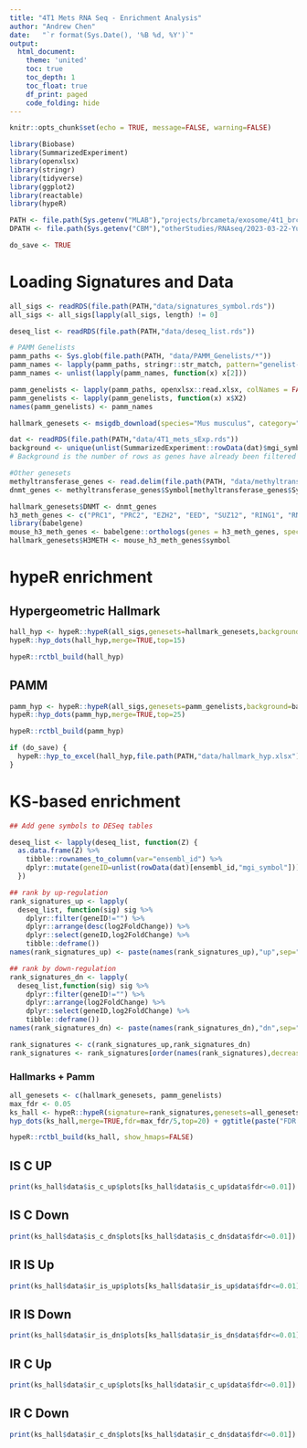 ```yaml
---
title: "4T1 Mets RNA Seq - Enrichment Analysis"
author: "Andrew Chen"
date:   "`r format(Sys.Date(), '%B %d, %Y')`"
output:
  html_document:
    theme: 'united'
    toc: true
    toc_depth: 1
    toc_float: true
    df_print: paged
    code_folding: hide
---
```


```r
knitr::opts_chunk$set(echo = TRUE, message=FALSE, warning=FALSE)
```

```r
library(Biobase)
library(SummarizedExperiment)
library(openxlsx)
library(stringr)
library(tidyverse)
library(ggplot2)
library(reactable)
library(hypeR)

PATH <- file.path(Sys.getenv("MLAB"),"projects/brcameta/exosome/4t1_brca/")
DPATH <- file.path(Sys.getenv("CBM"),"otherStudies/RNAseq/2023-03-22-YuhanExosomeBrCa")

do_save <- TRUE
```

# Loading Signatures and Data
```r
all_sigs <- readRDS(file.path(PATH,"data/signatures_symbol.rds"))
all_sigs <- all_sigs[lapply(all_sigs, length) != 0]

deseq_list <- readRDS(file.path(PATH,"data/deseq_list.rds"))

# PAMM Genelists
pamm_paths <- Sys.glob(file.path(PATH, "data/PAMM_Genelists/*"))
pamm_names <- lapply(pamm_paths, stringr::str_match, pattern="genelist-\\s*(.*?)\\s*.xlsx")
pamm_names <- unlist(lapply(pamm_names, function(x) x[2]))

pamm_genelists <- lapply(pamm_paths, openxlsx::read.xlsx, colNames = FALSE)
pamm_genelists <- lapply(pamm_genelists, function(x) x$X2)
names(pamm_genelists) <- pamm_names

hallmark_genesets <- msigdb_download(species="Mus musculus", category="H")

dat <- readRDS(file.path(PATH,"data/4T1_mets_sExp.rds"))
background <- unique(unlist(SummarizedExperiment::rowData(dat)$mgi_symbol))
# Background is the number of rows as genes have already been filtered based on a baseline expression threshold across samples.

#Other genesets
methyltransferase_genes <- read.delim(file.path(PATH, "data/methyltransferase_genes_ncbi.txt"))
dnmt_genes <- methyltransferase_genes$Symbol[methyltransferase_genes$Symbol %in% background]

hallmark_genesets$DNMT <- dnmt_genes
h3_meth_genes <- c("PRC1", "PRC2", "EZH2", "EED", "SUZ12", "RING1", "RNF2", "BRD2", "BRD3", "BRD4", "KDM1A", "KDM2A", "KDM3A", "KDM4A", "KDM5A")
library(babelgene)
mouse_h3_meth_genes <- babelgene::orthologs(genes = h3_meth_genes, species = "mouse")
hallmark_genesets$H3METH <- mouse_h3_meth_genes$symbol
```

# hypeR enrichment {.tabset}

## Hypergeometric Hallmark

```r
hall_hyp <- hypeR::hypeR(all_sigs,genesets=hallmark_genesets,background=background, test="hypergeometric", fdr=0.05)
hypeR::hyp_dots(hall_hyp,merge=TRUE,top=15)
```

```r
hypeR::rctbl_build(hall_hyp)
```


## PAMM

```r
pamm_hyp <- hypeR::hypeR(all_sigs,genesets=pamm_genelists,background=background,fdr=0.05)
hypeR::hyp_dots(pamm_hyp,merge=TRUE,top=25)
```

```r
hypeR::rctbl_build(pamm_hyp)
```

```r
if (do_save) {
  hypeR::hyp_to_excel(hall_hyp,file.path(PATH,"data/hallmark_hyp.xlsx"))
}
```

# KS-based enrichment {.tabset}
```r
## Add gene symbols to DESeq tables

deseq_list <- lapply(deseq_list, function(Z) {
  as.data.frame(Z) %>% 
    tibble::rownames_to_column(var="ensembl_id") %>%
    dplyr::mutate(geneID=unlist(rowData(dat)[ensembl_id,"mgi_symbol"]))
  })
```

```r
## rank by up-regulation
rank_signatures_up <- lapply(
  deseq_list, function(sig) sig %>% 
    dplyr::filter(geneID!="") %>%
    dplyr::arrange(desc(log2FoldChange)) %>%
    dplyr::select(geneID,log2FoldChange) %>%
    tibble::deframe())
names(rank_signatures_up) <- paste(names(rank_signatures_up),"up",sep="_")

## rank by down-regulation
rank_signatures_dn <- lapply(
  deseq_list,function(sig) sig %>% 
    dplyr::filter(geneID!="") %>%
    dplyr::arrange(log2FoldChange) %>%
    dplyr::select(geneID,log2FoldChange) %>%
    tibble::deframe())
names(rank_signatures_dn) <- paste(names(rank_signatures_dn),"dn",sep="_")

rank_signatures <- c(rank_signatures_up,rank_signatures_dn)
rank_signatures <- rank_signatures[order(names(rank_signatures),decreasing = TRUE)]
```

### Hallmarks + Pamm

```r
all_genesets <- c(hallmark_genesets, pamm_genelists)
max_fdr <- 0.05
ks_hall <- hypeR::hypeR(signature=rank_signatures,genesets=all_genesets,test="ks",fdr=max_fdr,plotting=TRUE)
hyp_dots(ks_hall,merge=TRUE,fdr=max_fdr/5,top=20) + ggtitle(paste("FDR ≤", max_fdr/5))
```

```r
hypeR::rctbl_build(ks_hall, show_hmaps=FALSE)
```

## IS C UP
```r
print(ks_hall$data$is_c_up$plots[ks_hall$data$is_c_up$data$fdr<=0.01])
```

## IS C Down
```r
print(ks_hall$data$is_c_dn$plots[ks_hall$data$is_c_dn$data$fdr<=0.01])
```

## IR IS Up
```r
print(ks_hall$data$ir_is_up$plots[ks_hall$data$ir_is_up$data$fdr<=0.01])
```

## IR IS Down
```r
print(ks_hall$data$ir_is_dn$plots[ks_hall$data$ir_is_dn$data$fdr<=0.01])
```

## IR C Up
```r
print(ks_hall$data$ir_c_up$plots[ks_hall$data$ir_c_up$data$fdr<=0.01])
```

## IR C Down
```r
print(ks_hall$data$ir_c_dn$plots[ks_hall$data$ir_c_dn$data$fdr<=0.01])
```
